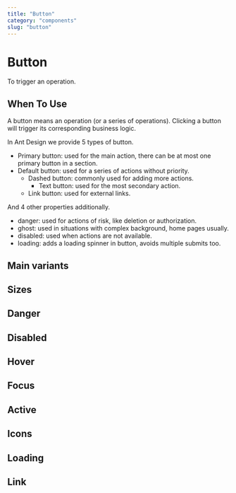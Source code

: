```yaml
---
title: "Button"
category: "components"
slug: "button"
---
```


# Button

To trigger an operation.

## When To Use

A button means an operation (or a series of operations). Clicking a button will trigger its corresponding business logic.

In Ant Design we provide 5 types of button.

* Primary button: used for the main action, there can be at most one primary button in a section.
* Default button: used for a series of actions without priority.
  * Dashed button: commonly used for adding more actions.
    * Text button: used for the most secondary action.
  * Link button: used for external links.

And 4 other properties additionally.

* danger: used for actions of risk, like deletion or authorization.
* ghost: used in situations with complex background, home pages usually.
* disabled: used when actions are not available.
* loading: adds a loading spinner in button, avoids multiple submits too.

## Main variants

<ComponentPreview name="Button" />

## Sizes

<ComponentPreview name="Button Sizes" />

## Danger

## Disabled

## Hover

## Focus

## Active

## Icons

## Loading

## Link
